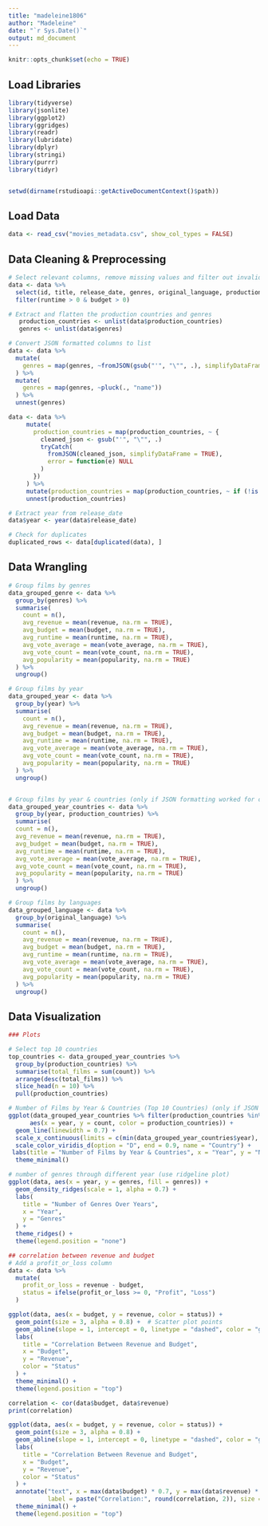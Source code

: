 ```yaml
---
title: "madeleine1806"
author: "Madeleine"
date: "`r Sys.Date()`"
output: md_document
---
```


```r
knitr::opts_chunk$set(echo = TRUE)
```
## Load Libraries
```r
library(tidyverse)
library(jsonlite)
library(ggplot2)
library(ggridges)
library(readr)
library(lubridate)
library(dplyr)
library(stringi)
library(purrr)
library(tidyr)


setwd(dirname(rstudioapi::getActiveDocumentContext()$path))
```

## Load Data
```r
data <- read_csv("movies_metadata.csv", show_col_types = FALSE)
```

## Data Cleaning & Preprocessing
```r
# Select relevant columns, remove missing values and filter out invalid values
data <- data %>% 
  select(id, title, release_date, genres, original_language, production_countries, budget, revenue, runtime, vote_average, vote_count, popularity) %>% 
  filter(runtime > 0 & budget > 0)

# Extract and flatten the production countries and genres
   production_countries <- unlist(data$production_countries)
   genres <- unlist(data$genres)

# Convert JSON formatted columns to list
data <- data %>%
  mutate(
    genres = map(genres, ~fromJSON(gsub("'", "\"", .), simplifyDataFrame = TRUE))
  ) %>%
  mutate(
    genres = map(genres, ~pluck(., "name"))
  ) %>%
  unnest(genres)

data <- data %>%
     mutate(
       production_countries = map(production_countries, ~ {
         cleaned_json <- gsub("'", "\"", .)
         tryCatch(
           fromJSON(cleaned_json, simplifyDataFrame = TRUE), 
           error = function(e) NULL 
         )
       })
     ) %>%
     mutate(production_countries = map(production_countries, ~ if (!is.null(.)) pluck(.,  "name") else NULL)) %>%
     unnest(production_countries)

# Extract year from release_date
data$year <- year(data$release_date)

# Check for duplicates
duplicated_rows <- data[duplicated(data), ]
```

## Data Wrangling
```r
# Group films by genres
data_grouped_genre <- data %>%
  group_by(genres) %>%
  summarise(
    count = n(),
    avg_revenue = mean(revenue, na.rm = TRUE),
    avg_budget = mean(budget, na.rm = TRUE),
    avg_runtime = mean(runtime, na.rm = TRUE),
    avg_vote_average = mean(vote_average, na.rm = TRUE),
    avg_vote_count = mean(vote_count, na.rm = TRUE),
    avg_popularity = mean(popularity, na.rm = TRUE)
  ) %>%
  ungroup()

# Group films by year
data_grouped_year <- data %>%
  group_by(year) %>%
  summarise(
    count = n(),
    avg_revenue = mean(revenue, na.rm = TRUE),
    avg_budget = mean(budget, na.rm = TRUE),
    avg_runtime = mean(runtime, na.rm = TRUE),
    avg_vote_average = mean(vote_average, na.rm = TRUE),
    avg_vote_count = mean(vote_count, na.rm = TRUE),
    avg_popularity = mean(popularity, na.rm = TRUE)
  ) %>%
  ungroup()


# Group films by year & countries (only if JSON formatting worked for countries)
data_grouped_year_countries <- data %>%
  group_by(year, production_countries) %>%
  summarise(
  count = n(),
  avg_revenue = mean(revenue, na.rm = TRUE),
  avg_budget = mean(budget, na.rm = TRUE),
  avg_runtime = mean(runtime, na.rm = TRUE),
  avg_vote_average = mean(vote_average, na.rm = TRUE),
  avg_vote_count = mean(vote_count, na.rm = TRUE),
  avg_popularity = mean(popularity, na.rm = TRUE)
  ) %>%
  ungroup()

# Group films by languages
data_grouped_language <- data %>%
  group_by(original_language) %>%
  summarise(
    count = n(),
    avg_revenue = mean(revenue, na.rm = TRUE),
    avg_budget = mean(budget, na.rm = TRUE),
    avg_runtime = mean(runtime, na.rm = TRUE),
    avg_vote_average = mean(vote_average, na.rm = TRUE),
    avg_vote_count = mean(vote_count, na.rm = TRUE),
    avg_popularity = mean(popularity, na.rm = TRUE)
  ) %>%
  ungroup()
```

## Data Visualization
```r
### Plots

# Select top 10 countries
top_countries <- data_grouped_year_countries %>%
  group_by(production_countries) %>%
  summarise(total_films = sum(count)) %>%
  arrange(desc(total_films)) %>%
  slice_head(n = 10) %>%
  pull(production_countries)

# Number of Films by Year & Countries (Top 10 Countries) (only if JSON formatting worked for countries)
ggplot(data_grouped_year_countries %>% filter(production_countries %in% top_countries),
      aes(x = year, y = count, color = production_countries)) +
  geom_line(linewidth = 0.7) +
  scale_x_continuous(limits = c(min(data_grouped_year_countries$year), 2020)) +
  scale_color_viridis_d(option = "D", end = 0.9, name = "Country") +  
 labs(title = "Number of Films by Year & Countries", x = "Year", y = "Number of Films") +
  theme_minimal()
```

```r
# number of genres through different year (use ridgeline plot)
ggplot(data, aes(x = year, y = genres, fill = genres)) +
  geom_density_ridges(scale = 1, alpha = 0.7) +
  labs(
    title = "Number of Genres Over Years",
    x = "Year",
    y = "Genres"
  ) +
  theme_ridges() +
  theme(legend.position = "none")
```

```r
## correlation between revenue and budget 
# Add a profit_or_loss column
data <- data %>%
  mutate(
    profit_or_loss = revenue - budget, 
    status = ifelse(profit_or_loss >= 0, "Profit", "Loss")  
  )

ggplot(data, aes(x = budget, y = revenue, color = status)) +
  geom_point(size = 3, alpha = 0.8) +  # Scatter plot points
  geom_abline(slope = 1, intercept = 0, linetype = "dashed", color = "gray") +  
  labs(
    title = "Correlation Between Revenue and Budget",
    x = "Budget",
    y = "Revenue",
    color = "Status"
  ) +
  theme_minimal() +
  theme(legend.position = "top")

correlation <- cor(data$budget, data$revenue)
print(correlation)

ggplot(data, aes(x = budget, y = revenue, color = status)) +
  geom_point(size = 3, alpha = 0.8) +
  geom_abline(slope = 1, intercept = 0, linetype = "dashed", color = "gray") +
  labs(
    title = "Correlation Between Revenue and Budget",
    x = "Budget",
    y = "Revenue",
    color = "Status"
  ) +
  annotate("text", x = max(data$budget) * 0.7, y = max(data$revenue) * 0.9,
           label = paste("Correlation:", round(correlation, 2)), size = 5) +
  theme_minimal() +
  theme(legend.position = "top")

```